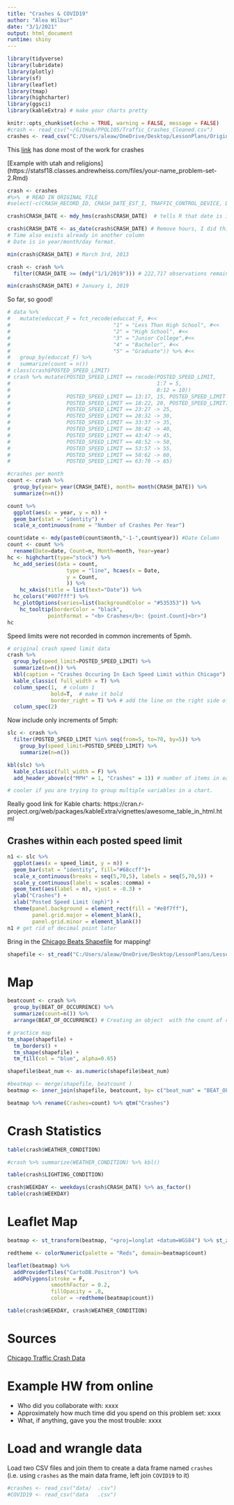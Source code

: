 ```yaml
---
title: "Crashes & COVID19"
author: "Alea Wilbur"
date: "3/1/2021"
output: html_document
runtime: shiny
---
```


```r
library(tidyverse)
library(lubridate) 
library(plotly)
library(sf)
library(leaflet) 
library(tmap)
library(highcharter) 
library(ggsci)
library(kableExtra) # make your charts pretty

knitr::opts_chunk$set(echo = TRUE, warning = FALSE, message = FALSE)
#crash <- read_csv("~/GitHub/PPOL105/Traffic_Crashes_Cleaned.csv")
crashes <- read_csv("C:/Users/aleaw/OneDrive/Desktop/LessonPlans/Original Datasets_Dont Touch/Traffic_Crashes_Orig.csv")

```


This [link](https://rpubs.com/camilovelezr/tcc) has done most of the work for crashes

[Example with utah and religions] (https://statsf18.classes.andrewheiss.com/files/your-name_problem-set-2.Rmd) 

```r
crash <- crashes 
#%>%  # READ IN ORIGINAL FILE 
#select(-c(CRASH_RECORD_ID, CRASH_DATE_EST_I, TRAFFIC_CONTROL_DEVICE, DEVICE_CONDITION, LANE_CNT, ALIGNMENT, ROAD_DEFECT, REPORT_TYPE, INTERSECTION_RELATED_I:HIT_AND_RUN_I, DATE_POLICE_NOTIFIED, PHOTOS_TAKEN_I:DOORING_I,NUM_UNITS, INJURIES_INCAPACITATING:INJURIES_REPORTED_NOT_EVIDENT, INJURIES_UNKNOWN)) 

crash$CRASH_DATE <- mdy_hms(crash$CRASH_DATE)  # tells R that date is in month/day/year and hour:minute:second formatting

crash$CRASH_DATE <- as_date(crash$CRASH_DATE) # Remove hours, I did this in excel already for the cleaned version. 
# Time also exists already in another column
# Date is in year/month/day format.
```


```r

min(crash$CRASH_DATE) # March 3rd, 2013

crash <- crash %>%
  filter(CRASH_DATE >= (mdy("1/1/2019"))) # 222,717 observations remaining

min(crash$CRASH_DATE) # January 1, 2019
```
So far, so good!

```r
# data %>%
#   mutate(educcat_F = fct_recode(educcat_F, #<<
#                                 "1" = "Less Than High School", #<<
#                                 "2" = "High School", #<<
#                                 "3" = "Junior College",#<<
#                                 "4" = "Bachelor", #<<
#                                 "5" = "Graduate")) %>% #<<
#   group_by(educcat_F) %>%
#   summarize(count = n())
# class(crash$POSTED_SPEED_LIMIT)
# crash %>% mutate(POSTED_SPEED_LIMIT == recode(POSTED_SPEED_LIMIT, 
#                                               1:7 = 5,
#                                               8:12 = 10)) 
#                  POSTED_SPEED_LIMIT == 13:17, 15, POSTED_SPEED_LIMIT | 
#                  POSTED_SPEED_LIMIT == 18:22, 20, POSTED_SPEED_LIMIT) | 
#                  POSTED_SPEED_LIMIT == 23:27 -> 25,
#                  POSTED_SPEED_LIMIT == 28:32 -> 30,
#                  POSTED_SPEED_LIMIT == 33:37 -> 35,
#                  POSTED_SPEED_LIMIT == 38:42 -> 40,
#                  POSTED_SPEED_LIMIT == 43:47 -> 45,
#                  POSTED_SPEED_LIMIT == 48:52 -> 50,
#                  POSTED_SPEED_LIMIT == 53:57 -> 55,
#                  POSTED_SPEED_LIMIT == 58:62 -> 60,
#                  POSTED_SPEED_LIMIT == 63:70 -> 65)
```

```r
#crashes per month
count <- crash %>% 
  group_by(year= year(CRASH_DATE), month= month(CRASH_DATE)) %>% 
  summarize(n=n())

count %>% 
  ggplot(aes(x = year, y = n)) +
  geom_bar(stat = "identity") +
  scale_x_continuous(name = "Number of Crashes Per Year")

```

```r
count$date <- mdy(paste0(count$month,"-1-",count$year)) #Date Column
count <- count %>% 
  rename(Date=date, Count=n, Month=month, Year=year)
hc <- highchart(type="stock") %>%
  hc_add_series(data = count,
                   type = "line", hcaes(x = Date,
                   y = Count, 
                   )) %>% 
    hc_xAxis(title = list(text="Date")) %>% 
  hc_colors("#007fff") %>% 
  hc_plotOptions(series=list(backgroundColor = "#535353")) %>% 
    hc_tooltip(borderColor = "black",
             pointFormat = "<b> Crashes</b>: {point.Count}<br>")
hc
```

Speed limits were not recorded in common increments of 5pmh. 
```r
# original crash speed limit data
crash %>% 
  group_by(speed_limit=POSTED_SPEED_LIMIT) %>% 
  summarize(n=n()) %>%
  kbl(caption = "Crashes Occuring In Each Speed Limit within Chicago") %>% 
  kable_classic( full_width = T) %>%
  column_spec(1,  # column 1
              bold=T,  # make it bold
              border_right = T) %>% # add the line on the right side of the column
  column_spec(2)
```

Now include only increments of 5mph:
```r
slc <- crash %>% 
  filter(POSTED_SPEED_LIMIT %in% seq(from=5, to=70, by=5)) %>% 
    group_by(speed_limit=POSTED_SPEED_LIMIT) %>% 
    summarize(n=n())

kbl(slc) %>%
  kable_classic(full_width = F) %>%
  add_header_above(c("MPH" = 1, "Crashes" = 1)) # number of items in each group and gives them a label

# cooler if you are trying to group multiple variables in a chart.
```
Really good link for Kable charts:
https://cran.r-project.org/web/packages/kableExtra/vignettes/awesome_table_in_html.html

## Crashes within each posted speed limit
```r
n1 <- slc %>% 
  ggplot(aes(x = speed_limit, y = n)) +
  geom_bar(stat = "identity", fill="#68ccff")+
  scale_x_continuous(breaks = seq(5,70,5), labels = seq(5,70,5)) +
  scale_y_continuous(labels = scales::comma) + 
  geom_text(aes(label = n), vjust = -0.3) + 
  ylab("Crashes") +
  xlab("Posted Speed Limit (mph)") +
  theme(panel.background = element_rect(fill = "#e8f7ff"), 
        panel.grid.major = element_blank(), 
        panel.grid.minor = element_blank())
n1 # get rid of decimal point later
```

Bring in the [Chicago Beats Shapefile](https://data.cityofchicago.org/w/aerh-rz74/3q3f-6823?cur=wfOoWMuz9-v&from=root) for mapping!
```r
shapefile <- st_read("C:/Users/aleaw/OneDrive/Desktop/LessonPlans/LessonPlans_PPOL105/crashes-COVID19_files/geo_export_19c4ac07-2232-427b-9ba0-127c6c22cd08.shp")

```


# Map
```r
beatcount <- crash %>% 
  group_by(BEAT_OF_OCCURRENCE) %>% 
  summarize(count=n()) %>% 
  arrange(BEAT_OF_OCCURRENCE) # Creating an object  with the count of crashes in each beat

# practice map
tm_shape(shapefile) +
  tm_borders() +
  tm_shape(shapefile) +
  tm_fill(col = "blue", alpha=0.65)

shapefile$beat_num <- as.numeric(shapefile$beat_num)

#beatmap <- merge(shapefile, beatcount )
beatmap <- inner_join(shapefile, beatcount, by= c("beat_num" = "BEAT_OF_OCCURRENCE"))

beatmap %>% rename(Crashes=count) %>% qtm("Crashes")
```

# Crash Statistics

```r
table(crash$WEATHER_CONDITION)

#crash %>% summarize(WEATHER_CONDITION) %>% kbl()
```

```r
table(crash$LIGHTING_CONDITION)
```

```r
crash$WEEKDAY <- weekdays(crash$CRASH_DATE) %>% as_factor()
table(crash$WEEKDAY)
```


# Leaflet Map
```r
beatmap <- st_transform(beatmap, "+proj=longlat +datum=WGS84") %>% st_zm()

redtheme <- colorNumeric(palette = "Reds", domain=beatmap$count)

leaflet(beatmap) %>%
  addProviderTiles("CartoDB.Positron") %>%
  addPolygons(stroke = F, 
              smoothFactor = 0.2,
              fillOpacity = .8, 
              color = ~redtheme(beatmap$count))
```


```r
table(crash$WEEKDAY, crash$WEATHER_CONDITION)
```

# Sources
[Chicago Traffic Crash Data](https://data.cityofchicago.org/Transportation/Traffic-Crashes-Crashes/85ca-t3if)


# Example HW from online

- Who did you collaborate with: xxxx
- Approximately how much time did you spend on this problem set: xxxx
- What, if anything, gave you the most trouble: xxxx


# Load and wrangle data

Load two CSV files and join them to create a data frame named `crashes` (i.e. using `crashes` as the main data frame, left join `COVID19` to it)

```r

#crashes <- read_csv("data/  .csv")
#COVID19 <- read_csv("data   .csv")
```